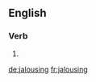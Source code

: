 ==English==

===Verb===
{{head|en}}

# {{present participle of|jalouse}}

[[de:jalousing]]
[[fr:jalousing]]